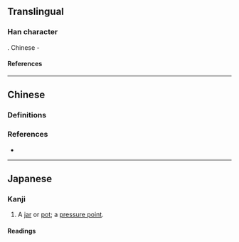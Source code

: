 {{also|壺|壶}}
{{character info}}
{{character info|0x2F85B}}
==Translingual==
{{stroke order|[[File:壷-red.png|100px]]}}
{{Han simplified forms|壺|壷|壶|ex=y}}

===Han character===
{{Han char|rn=33|rad=士|as=08|sn=11|four=|canj=GBLM,XGBLM}}. Chinese
{{Han char|rn=33|rad=士|as=09|sn=12|four=|canj=GBLM,XGBLM}} - 

====References====
{{Han ref|kx=0243.080|dkj=05662|dj=0483.170|hdz=10458.080|uh=58F7|ud=22775}}
{{Han ref|uh=2F85B}}

----

==Chinese==

===Definitions===
{{zh-see|壺|rocsv}}

===References===
* {{R:twedu|A00835-001}}

----

==Japanese==

===Kanji===
{{ja-kanji|grade=uc|kyu=壺|rs=士08}}

# A [[jar]] or [[pot]]; a [[pressure point]].

====Readings====
{{ja-readings
|on=こ
|kun=つぼ-
}}